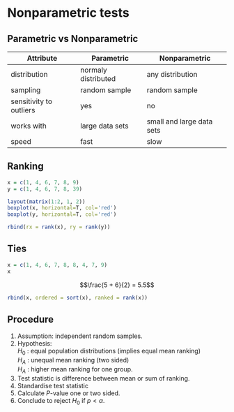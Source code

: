 # Nonparametric tests {.section}

## Parametric vs Nonparametric {#mytable}

<!-- <style>
#mytable th {
background: -webkit-gradient(linear, 50% 0%, 50% 100%, color-stop(40%, #FFA500), color-stop(80%, #FFA500)) no-repeat !important;
background-image: -webkit-linear-gradient(top, rgb(255,165,0) 40%, rgb(255,165,0) 80%) !important;
background: -webkit-linear-gradient(top, #FFA500 40%, #FFA500 80%) no-repeat !important;
background-image: -webkit-linear-gradient(top, rgb(255,165,0) 40%, rgb(255,165,0) 80%) !important;
background: -moz-linear-gradient(top, #FFA500 40%, #FFA500 80%) no-repeat !important;
background: -o-linear-gradient(top, #FFA500 40%, #FFA500 80%) no-repeat !important;
background: linear-gradient(top, #FFA500 40%, #FFA500 80%) no-repeat !important;
}
</style> -->

Attribute    | Parametric            | Nonparametric
-------------|-----------------------|--------------------------
distribution | normaly distributed   | any distribution
sampling     | random sample         | random sample
sensitivity to outliers | yes        | no
works with   | large data sets       | small and large data sets
speed        | fast                  | slow

## Ranking {.subsection}

```r
x = c(1, 4, 6, 7, 8, 9)
y = c(1, 4, 6, 7, 8, 39)

layout(matrix(1:2, 1, 2))
boxplot(x, horizontal=T, col='red')
boxplot(y, horizontal=T, col='red')
```

```r
rbind(rx = rank(x), ry = rank(y))
```

## Ties {.subsection}

```r
x = c(1, 4, 6, 7, 8, 8, 4, 7, 9)
x
```

$$\frac{5 + 6}{2} = 5.5$$

```r
rbind(x, ordered = sort(x), ranked = rank(x))
```


## Procedure {.subsection}

1. Assumption: independent random samples.
2. Hypothesis: 
<br>$H_0$ : equal population distributions (implies equal mean ranking) 
<br>$H_A$ : unequal mean ranking (two sided) 
<br>$H_A$ : higher mean ranking for one group.
3. Test statistic is difference between mean or sum of ranking.
4. Standardise test statistic
5. Calculate *P*-value one or two sided.
5. Conclude to reject $H_0$ if $p < \alpha$.